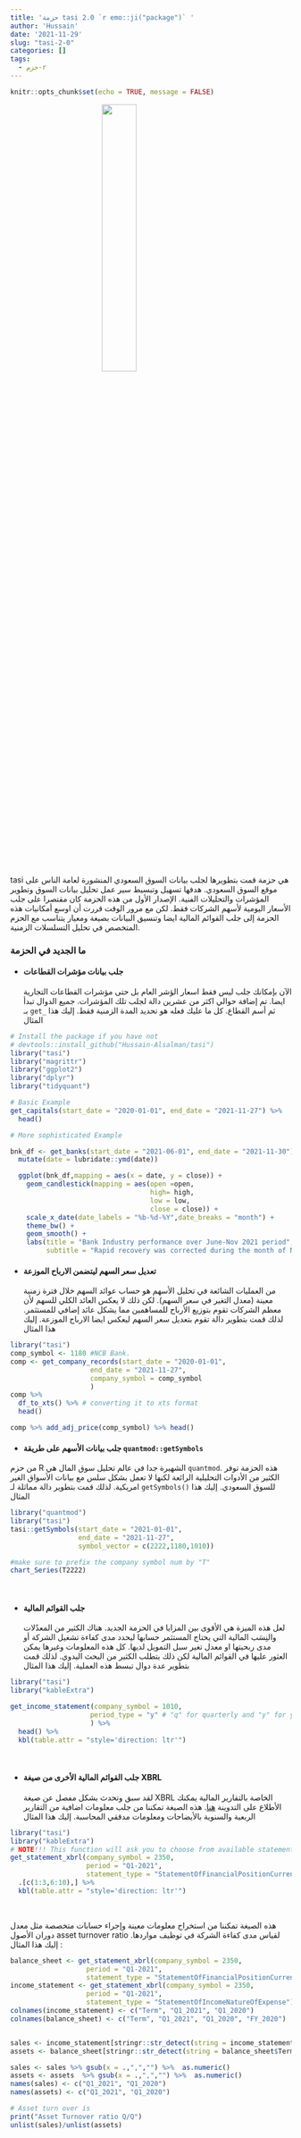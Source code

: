 ```yaml
---
title: 'حزمة tasi 2.0 `r emo::ji("package")` '
author: 'Hussain'
date: '2021-11-29'
slug: "tasi-2-0"
categories: []
tags:
  - حزم-r
---
```


```r
knitr::opts_chunk$set(echo = TRUE, message = FALSE) 
```

 <img src="/images/logo.png"  width="35%" style="display: block;
  margin-left: auto;
  margin-right: auto;">

tasi هي حزمة قمت بتطويرها لجلب بيانات السوق السعودي المنشورة لعامة الناس على موقع السوق السعودي. هدفها تسهيل وتبسيط سير عمل تحليل بيانات السوق وتطوير المؤشرات والتحليلات الفنية. الإصدار الأول من هذه الحزمة كان مقتصرا على جلب الأسعار اليومية لأسهم الشركات فقط. لكن مع مرور الوقت قررت أن اوسع أمكانيات هذه الحزمة إلى جلب القوائم المالية ايضا وتنسيق البيانات بصيغة ومعيار يتناسب مع الحزم المتخصص في تحليل التسلسلات الزمنية. 


### ما الجديد في الحزمة 

- #### جلب بيانات مؤشرات القطاعات 
الآن بإمكانك جلب ليس فقط اسعار الؤشر العام  بل حتى مؤشرات القطاعات التجارية ايضا. تم إضافة حوالي اكثر من عشرين دالة لجلب تلك المؤشرات. جميع الدوال تبدأ بـ `get_` ثم أسم القطاع. كل ما عليك فعله هو تحديد المدة الزمنية فقط. إليك هذا المثال 


```r
# Install the package if you have not 
# devtools::install_github("Hussain-Alsalman/tasi")
library("tasi")
library("magrittr")
library("ggplot2")
library("dplyr")
library("tidyquant")

# Basic Example  
get_capitals(start_date = "2020-01-01", end_date = "2021-11-27") %>% 
  head()

# More sophisticated Example

bnk_df <- get_banks(start_date = "2021-06-01", end_date = "2021-11-30") %>%
  mutate(date = lubridate::ymd(date))

  ggplot(bnk_df,mapping = aes(x = date, y = close)) +
    geom_candlestick(mapping = aes(open =open,
                                   high= high,
                                   low = low,
                                   close = close)) + 
    scale_x_date(date_labels = "%b-%d-%Y",date_breaks = "month") + 
    theme_bw() + 
    geom_smooth() +
    labs(title = "Bank Industry performance over June-Nov 2021 period",
         subtitle = "Rapid recovery was corrected during the month of November")

```
 

- ####  تعديل سعر السهم ليتضمن الارباح الموزعة
من العمليات الشائعة في تحليل الأسهم هو حساب عوائد السهم خلال فترة زمنية معينة (معدل التغير في سعر السهم). لكن ذلك لا يعكس العائد الكلي للسهم لأن معظم الشركات تقوم بتوزيع الأرباح للمساهمين مما يشكل عائد إضافي للمستثمر. لذلك قمت بتطوير دالة تقوم بتعديل سعر السهم ليعكس ايضا الارباح الموزعة. إليك هذا المثال 

```r
library("tasi")
comp_symbol <- 1180 #NCB Bank. 
comp <- get_company_records(start_date = "2020-01-01",
                    end_date = "2021-11-27",
                    company_symbol = comp_symbol
                    )
comp %>% 
  df_to_xts() %>% # converting it to xts format 
  head()

comp %>% add_adj_price(comp_symbol) %>% head()

```

- #### جلب بيانات الأسهم على طريقة  `quantmod::getSymbols`

من حزم R الشهيرة جدا في عالم تحليل سوق المال هي `quantmod`. هذه الحزمة توفر الكثير من الأدوات التحليلية الرائعة لكنها لا تعمل بشكل سلس مع بيانات الأسواق الغير امريكية. لذلك قمت بتطوير دالة مماثلة لـ `getSymbols()` للسوق السعودي. إليك هذا المثال 

```r
library("quantmod")
library("tasi")
tasi::getSymbols(start_date = "2021-01-01",
                 end_date = "2021-11-27",
                 symbol_vector = c(2222,1180,1010))

#make sure to prefix the company symbol num by "T" 
chart_Series(T2222)
```

<br>

- #### جلب القوائم المالية 
لعل هذه الميزة هي الأقوى بين المزايا في الحزمة الجديد. هناك الكثير من المعدٌلات والنِسَب المالية التي يحتاج  المستثمر حسابها ليحدد مدى كفاءة تشغيل الشركة أو مدى ربحيتها او معدل تغير سبل التمويل لديها. كل هذه المعلومات وغيرها يمكن العثور عليها في القوائم المالية لكن ذلك يتطلب الكثير من البحث اليدوي. لذلك قمت بتطوير عدة دوال تبسط هذه العملية. إليك هذا المثال 

```r
library("tasi")
library("kableExtra")

get_income_statement(company_symbol = 1010,
                    period_type = "y" # "q" for quarterly and "y" for yearly
                    ) %>%
  head() %>%
  kbl(table.attr = "style='direction: ltr'")

```

<br>

- #### جلب القوائم المالية الأخرى من صيغة XBRL 
لقد سبق وتحدث بشكل مفصل عن صيغة XBRL الخاصة بالتقارير المالية يمكنك الأطلاع على التدوينة [هنا](https://www.arabiananalyst.com/2018/03/27/exploring-xbrl-world/). هذه الصيغة تمكننا من جلب معلومات اضافية من التقارير الربعية والسنوية بالأيضاحات ومعلومات مدققي المحاسبة. إليك هذا المثال


```r
library("tasi")
library("kableExtra")
# NOTE!!! This function will ask you to choose from available statements if you leave statement_type unfilled. 
get_statement_xbrl(company_symbol = 2350,
                   period = "Q1-2021",
                   statement_type = "StatementOfFinancialPositionCurrentNonCurrent") %>%
  .[c(1:3,6:10),] %>% 
  kbl(table.attr = "style='direction: ltr'")

```

<br>


هذه الصيغة تمكننا من  استخراج معلومات معينة وإجراء حسابات متخصصة مثل معدل دوران الأصول asset turnover ratio لقياس مدى كفاءة الشركة في توظيف مواردها. إليك هذا المثال : 

```r
balance_sheet <- get_statement_xbrl(company_symbol = 2350,
                   period = "Q1-2021",
                   statement_type = "StatementOfFinancialPositionCurrentNonCurrent") 
income_statement <- get_statement_xbrl(company_symbol = 2350,
                   period = "Q1-2021",
                   statement_type = "StatementOfIncomeNatureOfExpense") 
colnames(income_statement) <- c("Term", "Q1_2021", "Q1_2020")
colnames(balance_sheet) <- c("Term", "Q1_2021", "Q1_2020", "FY_2020")


sales <- income_statement[stringr::str_detect(string = income_statement$Term,"Sales of goods"),2:3]
assets <- balance_sheet[stringr::str_detect(string = balance_sheet$Term,"Total assets"),2:3]

sales <- sales %>% gsub(x = .,",","") %>%  as.numeric()
assets <- assets  %>% gsub(x = .,",","") %>%  as.numeric()
names(sales) <- c("Q1_2021", "Q1_2020")
names(assets) <- c("Q1_2021", "Q1_2020")

# Asset turn over is 
print("Asset Turnover ratio Q/Q")
unlist(sales)/unlist(assets)

```

